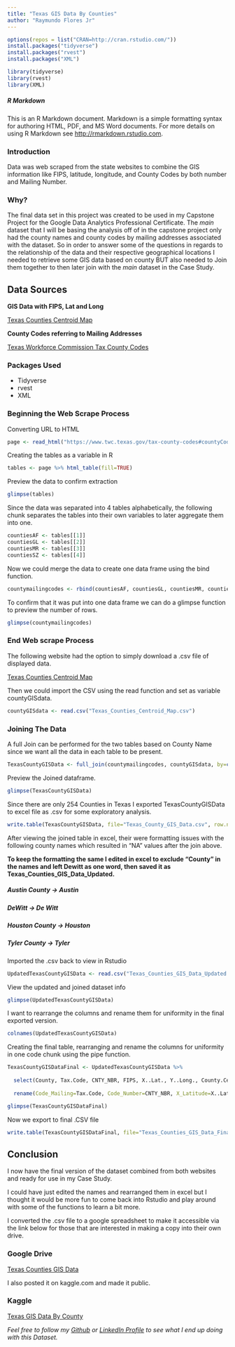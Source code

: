 ```yaml
---
title: "Texas GIS Data By Counties"
author: "Raymundo Flores Jr"
---
```


```r
options(repos = list("CRAN=http://cran.rstudio.com/"))
install.packages("tidyverse")
install.packages("rvest")
install.packages("XML")

library(tidyverse)
library(rvest)
library(XML)
```

##### R Markdown

This is an R Markdown document. Markdown is a simple formatting syntax for authoring HTML, PDF, and MS Word documents. For more details on using R Markdown see <http://rmarkdown.rstudio.com>.

### Introduction
Data was web scraped from the state websites to combine the GIS information like FIPS, latitude, longitude, and County Codes by both number and Mailing Number.

### Why?
The final data set in this project was created to be used in my Capstone Project for the Google Data Analytics Professional Certificate. The _main_ dataset that I will be basing the analysis off of in the capstone project only had the county names and county codes by mailing addresses associated with the dataset. So in order to answer some of the questions in regards to the relationship of the data and their respective geographical locations I needed to retrieve some GIS data based on county BUT also needed to Join them together to then later join with the _main_ dataset in the Case Study.  

## Data Sources

__GIS Data with FIPS, Lat and Long__

[Texas Counties Centroid Map](https://data.texas.gov/widgets/ups3-9e8m?mobile_redirect=true)

__County Codes referring to Mailing Addresses__

[Texas Workforce Commission Tax County Codes](https://www.twc.texas.gov/tax-county-codes#countyCodesForEmployersQuarterlyReport)

### Packages Used
* Tidyverse
* rvest
* XML

### Beginning the Web Scrape Process

Converting URL to HTML
```r
page <- read_html("https://www.twc.texas.gov/tax-county-codes#countyCodesForEmployersQuarterlyReport")
```

Creating the tables as a variable in R
```r
tables <- page %>% html_table(fill=TRUE)
```

Preview the data to confirm extraction
```r
glimpse(tables)
```

Since the data was separated into 4 tables alphabetically, the following chunk separates the tables into their own variables to later aggregate them into one.
```r
countiesAF <- tables[[1]]
countiesGL <- tables[[2]]
countiesMR <- tables[[3]]
countiesSZ <- tables[[4]]
```

Now we could merge the data to create one data frame using the bind function.
```r
countymailingcodes <- rbind(countiesAF, countiesGL, countiesMR, countiesSZ)
```

To confirm that it was put into one data frame we can do a glimpse function to preview the number of rows.
```r
glimpse(countymailingcodes)
```

### End Web scrape Process

The following website had the option to simply download a .csv file of displayed data. 

[Texas Counties Centroid Map](https://data.texas.gov/widgets/ups3-9e8m?mobile_redirect=true)

Then we could import the CSV using the read function and set as variable countyGISdata.
```r
countyGISdata <- read.csv("Texas_Counties_Centroid_Map.csv")
```

### Joining The Data

A full Join can be performed for the two tables based on County Name since we want all the data in each table to be present. 
```r
TexasCountyGISData <- full_join(countymailingcodes, countyGISdata, by=c("County" = "CNTY_NM"))
```

Preview the Joined dataframe. 
```r
glimpse(TexasCountyGISData)
```

Since there are only 254 Counties in Texas I exported TexasCountyGISData to excel file as .csv for some exploratory analysis. 
```r
write.table(TexasCountyGISData, file="Texas_County_GIS_Data.csv", row.names=F, sep=",")
```

After viewing the joined table in excel, their were formatting issues with the following county names which resulted in "NA" values after the join above. 

**To keep the formatting the same I edited in excel to exclude "County" in the names and left Dewitt as one word, then saved it as Texas_Counties_GIS_Data_Updated.**

##### Austin County       ->   Austin    
##### DeWitt              ->   De Witt   
##### Houston County      ->   Houston   
##### Tyler County        ->   Tyler     

Imported the .csv back to view in Rstudio
```r
UpdatedTexasCountyGISData <- read.csv("Texas_Counties_GIS_Data_Updated.csv")
```

View the updated and joined dataset info 
```r
glimpse(UpdatedTexasCountyGISData)
```

I want to rearrange the columns and rename them for uniformity in the final exported version.  
```r
colnames(UpdatedTexasCountyGISData)
```

Creating the final table, rearranging and rename the columns for uniformity in one code chunk using the pipe function.  
```r
TexasCountyGISDataFinal <- UpdatedTexasCountyGISData %>%
  
  select(County, Tax.Code, CNTY_NBR, FIPS, X..Lat., Y..Long., County.Centroid.Location, Shape_Leng, Shape_Area) %>%
  
  rename(Code_Mailing=Tax.Code, Code_Number=CNTY_NBR, X_Latitude=X..Lat., Y_Longitude=Y..Long., Centroid_Location=County.Centroid.Location, Shape_Length=Shape_Leng)
```

```r
glimpse(TexasCountyGISDataFinal)
```
Now we export to final .CSV file
```r
write.table(TexasCountyGISDataFinal, file="Texas_Counties_GIS_Data_Final.csv", row.names=F, sep=",")
```

## Conclusion

I now have the final version of the dataset combined from both websites and ready for use in my Case Study. 

I could have just edited the names and rearranged them in excel but I thought it would be more fun to come back into Rstudio and play around with some of the functions to learn a bit more. 

I converted the .csv file to a google spreadsheet to make it accessible via the link below for those that are interested in making a copy into their own drive. 

### Google Drive
[Texas Counties GIS Data](https://docs.google.com/spreadsheets/d/14tZoSZokVC5MiGU60GWdX7WksUEG2_XwlfRmhH_cgo8/edit?usp=sharing)

I also posted it on kaggle.com and made it public. 

### Kaggle
[Texas GIS Data By County](https://www.kaggle.com/datasets/itsmundo/texas-gis-data-by-county/settings)

*Feel free to follow my [Github](https://github.com/ItsMundo) or [LinkedIn Profile](https://www.linkedin.com/in/itsmundo/) to see what I end up doing with this Dataset.*